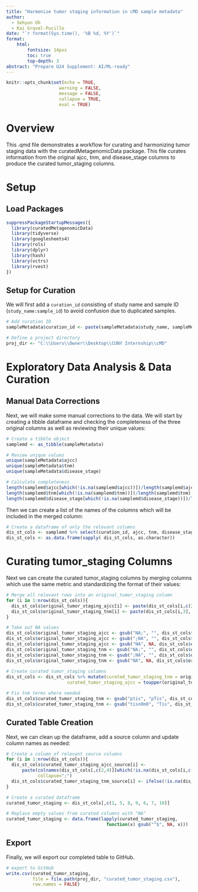 ---
title: "Harmonize tumor staging information in cMD sample metadata"
author:
  - Sehyun Oh
  - Kai Gravel-Pucillo
date: "`r format(Sys.time(), '%B %d, %Y')`"
format:
    html:
        fontsize: 14pxs
        toc: true
        top-depth: 3
abstract: "Prepare U24 Supplement: AI/ML-ready"
---

```{r setup, include=FALSE}
knitr::opts_chunk$set(echo = TRUE, 
                    warning = FALSE,
                    message = FALSE,
                    collapse = TRUE,
                    eval = TRUE)
```

# Overview

This .qmd file demonstrates a workflow for curating and harmonizing tumor
staging data with the curatedMetagenomicData package.
This file curates information from the original ajcc, tnm, and 
disease_stage columns to produce the curated tumor_staging columns.

# Setup
## Load Packages

```{r load}
suppressPackageStartupMessages({
  library(curatedMetagenomicData)
  library(tidyverse)
  library(googlesheets4)
  library(rols)
  library(dplyr)
  library(hash)
  library(vctrs)
  library(rvest)
})
```

## Setup for Curation

We will first add a `curation_id` consisting of study name and sample ID (`study_name:sample_id`) to avoid confusion due to duplicated samples.

```{r curation_setup}
# Add curation ID
sampleMetadata$curation_id <- paste(sampleMetadata$study_name, sampleMetadata$sample_id, sep = ":")

# Define a project directory
proj_dir <- "C:\\Users\\Owner\\Desktop\\CUNY Internship\\cMD"
```

# Exploratory Data Analysis & Data Curation

## Manual Data Corrections

Next, we will make some manual corrections to the data.
We will start by creating a tibble dataframe and checking the completeness of 
the three original columns as well as reviewing their unique values:
```{r}
# Create a tibble object 
samplemd <- as_tibble(sampleMetadata)

# Review unique values
unique(sampleMetadata$ajcc)
unique(sampleMetadata$tnm)
unique(sampleMetadata$disease_stage)

# Calculate completeness
length(samplemd$ajcc[which(!is.na(samplemd$ajcc))])/length(samplemd$ajcc)
length(samplemd$tnm[which(!is.na(samplemd$tnm))])/length(samplemd$tnm)
length(samplemd$disease_stage[which(!is.na(samplemd$disease_stage))])/length(samplemd$disease_stage)
```

Then we can create a list of the names of the columns which will be included in 
the merged column:
```{r}
# Create a dataframe of only the relevant columns
dis_st_cols <- samplemd %>% select(curation_id, ajcc, tnm, disease_stage)
dis_st_cols <- as.data.frame(sapply( dis_st_cols, as.character))
```

# Curating tumor_staging Columns

Next we can create the curated tumor_staging columns by merging columns which
use the same metric and standardizing the format of their values:
```{r}
# Merge all relevant rows into an original_tumor_staging column
for (i in 1:nrow(dis_st_cols)){
  dis_st_cols$original_tumor_staging_ajcc[i] <- paste(dis_st_cols[i,c(2,4)], collapse=";")
  dis_st_cols$original_tumor_staging_tnm[i] <- paste(dis_st_cols[i,3], collapse=";")
}

# Take out NA values
dis_st_cols$original_tumor_staging_ajcc <- gsub("NA;", "", dis_st_cols$original_tumor_staging_ajcc)
dis_st_cols$original_tumor_staging_ajcc <- gsub(";NA", "", dis_st_cols$original_tumor_staging_ajcc)
dis_st_cols$original_tumor_staging_ajcc <- gsub("NA", NA, dis_st_cols$original_tumor_staging_ajcc)
dis_st_cols$original_tumor_staging_tnm <- gsub("NA;", "", dis_st_cols$original_tumor_staging_tnm)
dis_st_cols$original_tumor_staging_tnm <- gsub(";NA", "", dis_st_cols$original_tumor_staging_tnm)
dis_st_cols$original_tumor_staging_tnm <- gsub("NA", NA, dis_st_cols$original_tumor_staging_tnm)
                                                
# Create curated tumor_staging columns
dis_st_cols <- dis_st_cols %>% mutate(curated_tumor_staging_tnm = original_tumor_staging_tnm, 
                       curated_tumor_staging_ajcc = toupper(original_tumor_staging_ajcc))

# Fix tnm terms where needed
dis_st_cols$curated_tumor_staging_tnm <- gsub("ptis", "pTis", dis_st_cols$curated_tumor_staging_tnm)
dis_st_cols$curated_tumor_staging_tnm <- gsub("tisn0m0", "Tis", dis_st_cols$curated_tumor_staging_tnm)
```


## Curated Table Creation

Next, we can clean up the dataframe, add a source column and update column names 
as needed:
```{r}
# Create a column of relevant source columns
for (i in 1:nrow(dis_st_cols)){
  dis_st_cols$curated_tumor_staging_ajcc_source[i] <- 
      paste(colnames(dis_st_cols[,c(2,4)][which(!is.na(dis_st_cols[i,c(2,4)]))]), 
            collapse=";")
  dis_st_cols$curated_tumor_staging_tnm_source[i] <- ifelse(!is.na(dis_st_cols$tnm[i]), "tnm", NA)
}

# Create a curated dataframe
curated_tumor_staging <- dis_st_cols[,c(1, 5, 8, 9, 6, 7, 10)]

# Replace empty values from curated columns with "NA"
curated_tumor_staging <- data.frame(lapply(curated_tumor_staging, 
                                      function(x) gsub("^$", NA, x)))
```


## Export

Finally, we will export our completed table to GitHub.
```{r export_curated_table, eval=FALSE}
# export to GitHub
write.csv(curated_tumor_staging, 
          file = file.path(proj_dir, "curated_tumor_staging.csv"),
          row.names = FALSE)
```